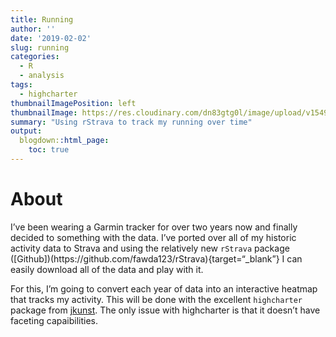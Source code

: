 ```yaml
---
title: Running
author: ''
date: '2019-02-02'
slug: running
categories:
  - R
  - analysis
tags:
  - highcharter
thumbnailImagePosition: left
thumbnailImage: https://res.cloudinary.com/dn83gtg0l/image/upload/v1549156087/running.jpg
summary: "Using rStrava to track my running over time"
output:
  blogdown::html_page:
    toc: true
---
```


# About 

I've been wearing a Garmin tracker for over two years now and finally decided to something with the data. I've ported over all of my historic activity data to Strava and using the relatively new `rStrava` package ([Github])(https://github.com/fawda123/rStrava){target="_blank"} I can easily download all of the data and play with it. 

For this, I'm going to convert each year of data into an interactive heatmap that tracks my activity. This will be done with the excellent `highcharter` package from [jkunst](http://jkunst.com/highcharter/){target="_blank"}. The only issue with highcharter is that it doesn't have faceting capaibilities. 

